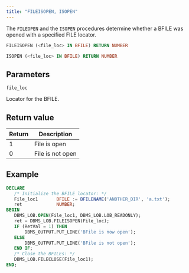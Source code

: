 ```yaml
---
title: "FILEISOPEN, ISOPEN"
---
```


The `FILEOPEN` and the `ISOPEN` procedures determine whether a BFILE was opened with a specified FILE locator. 

```sql
FILEISOPEN (<file_loc> IN BFILE) RETURN NUMBER

ISOPEN (<file_loc> IN BFILE) RETURN NUMBER
```

## Parameters

`file_loc`

Locator for the BFILE.

## Return value

| Return | Description      |
| ------ | ---------------- |
| 1      | File is open     |
| 0      | File is not open |

## Example

``` sql
DECLARE
   /* Initialize the BFILE locator: */
   File_loc1       BFILE := BFILENAME('ANOTHER_DIR', 'a.txt');
   ret             NUMBER;
BEGIN
   DBMS_LOB.OPEN(File_loc1, DBMS_LOB.LOB_READONLY);
   ret = DBMS_LOB.FILEISOPEN(File_loc);
   IF (RetVal = 1) THEN
       DBMS_OUTPUT.PUT_LINE('BFile is now open');
   ELSE
       DBMS_OUTPUT.PUT_LINE('BFile is not open');
   END IF;
   /* Close the BFILEs: */
   DBMS_LOB.FILECLOSE(File_loc1);
END; 
```